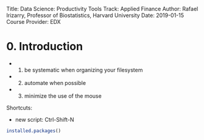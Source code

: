 Title: Data Science: Productivity Tools
Track: Applied Finance
Author: Rafael Irizarry, Professor of Biostatistics, Harvard University
Date: 2019-01-15
Course Provider: EDX

# 0. Introduction

* 1. be systematic when organizing your filesystem
* 2. automate when possible
* 3. minimize the use of the mouse

Shortcuts:

* new script: Ctrl-Shift-N

```r
installed.packages()
```

